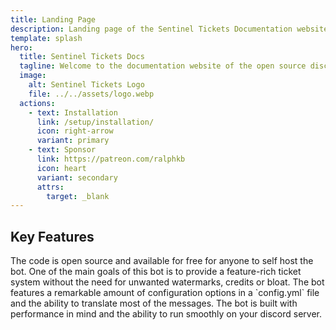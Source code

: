 ```yaml
---
title: Landing Page
description: Landing page of the Sentinel Tickets Documentation website.
template: splash
hero:
  title: Sentinel Tickets Docs
  tagline: Welcome to the documentation website of the open source discord ticket bot, Sentinel Tickets.
  image:
    alt: Sentinel Tickets Logo
    file: ../../assets/logo.webp
  actions:
    - text: Installation
      link: /setup/installation/
      icon: right-arrow
      variant: primary
    - text: Sponsor
      link: https://patreon.com/ralphkb
      icon: heart
      variant: secondary
      attrs:
        target: _blank
---
```



## Key Features

<CardGrid stagger>
  <Card title="Free and Open Source" icon="github">
    The code is open source and available for free for anyone to self host the
    bot.
  </Card>
  <Card title="No Watermark or Bloat" icon="approve-check">
    One of the main goals of this bot is to provide a feature-rich ticket system
    without the need for unwanted watermarks, credits or bloat.
  </Card>
  <Card title="Highly Customizable" icon="setting">
    The bot features a remarkable amount of configuration options in a
    `config.yml` file and the ability to translate most of the messages.
  </Card>
  <Card title="Stable for Production" icon="star">
    The bot is built with performance in mind and the ability to run smoothly on
    your discord server.
  </Card>
</CardGrid>
